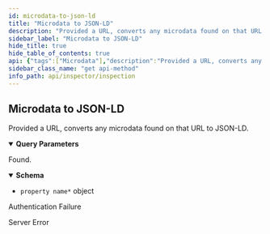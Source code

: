 ```yaml
---
id: microdata-to-json-ld
title: "Microdata to JSON-LD"
description: "Provided a URL, converts any microdata found on that URL to JSON-LD."
sidebar_label: "Microdata to JSON-LD"
hide_title: true
hide_table_of_contents: true
api: {"tags":["Microdata"],"description":"Provided a URL, converts any microdata found on that URL to JSON-LD.","operationId":"microdataToJsonLd","parameters":[{"name":"u","in":"query","description":"The web page URL","required":true,"schema":{"type":"string"}}],"responses":{"200":{"description":"Found.","content":{"application/ld+json":{"schema":{"type":"object","additionalProperties":{"type":"object"}}}}},"401":{"description":"Authentication Failure"},"500":{"description":"Server Error"}},"security":[{"ApiKey":[]}],"method":"get","path":"/microdata-to-jsonld","servers":[{"url":"https://api.wordlift.io/inspector"}],"securitySchemes":{"ApiKey":{"type":"apiKey","description":"`Key {your key}`","name":"Authorization","in":"header"}},"info":{"title":"Inspection","description":"Inspect web pages for structured data.","termsOfService":"https://wordlift.io/terms-of-service/","contact":{"name":"WordLift","url":"https://wordlift.io","email":"hello@wordlift.io"},"license":{"name":"(c) copyright 2022-present WordLift","url":"https://wordlift.io"},"version":"1.0"},"postman":{"name":"Microdata to JSON-LD","description":{"content":"Provided a URL, converts any microdata found on that URL to JSON-LD.","type":"text/plain"},"url":{"path":["microdata-to-jsonld"],"host":["{{baseUrl}}"],"query":[{"disabled":false,"description":{"content":"(Required) The web page URL","type":"text/plain"},"key":"u","value":""}],"variable":[]},"header":[{"key":"Accept","value":"application/ld+json"}],"method":"GET","auth":{"type":"apikey","apikey":[{"type":"any","value":"Authorization","key":"key"},{"type":"any","value":"<API Key>","key":"value"},{"type":"any","value":"header","key":"in"}]}}}
sidebar_class_name: "get api-method"
info_path: api/inspector/inspection
---
```



## Microdata to JSON-LD



Provided a URL, converts any microdata found on that URL to JSON-LD.

<details style={{"marginBottom":"1rem"}} data-collapsed={false} open={true}><summary style={{}}><strong>Query Parameters</strong></summary><div><ul><ParamsItem className={"paramsItem"} param={{"name":"u","in":"query","description":"The web page URL","required":true,"schema":{"type":"string"}}}></ParamsItem></ul></div></details><div><ApiTabs><TabItem label={"200"} value={"200"}><div>

Found.

</div><div><MimeTabs schemaType={"response"}><TabItem label={"application/ld+json"} value={"application/ld+json"}><SchemaTabs><TabItem label={"Schema"} value={"Schema"}><details style={{}} data-collapsed={false} open={true}><summary style={{"textAlign":"left"}}><strong>Schema</strong></summary><div style={{"textAlign":"left","marginLeft":"1rem"}}></div><ul style={{"marginLeft":"1rem"}}><li><div><code>property name*</code><span style={{"opacity":"0.6"}}> object</span></div></li></ul></details></TabItem><TabItem label={"Example (from schema)"} value={"Example (from schema)"}><ResponseSamples responseExample={"{}"} language={"json"}></ResponseSamples></TabItem></SchemaTabs></TabItem></MimeTabs></div></TabItem><TabItem label={"401"} value={"401"}><div>

Authentication Failure

</div><div></div></TabItem><TabItem label={"500"} value={"500"}><div>

Server Error

</div><div></div></TabItem></ApiTabs></div>
      